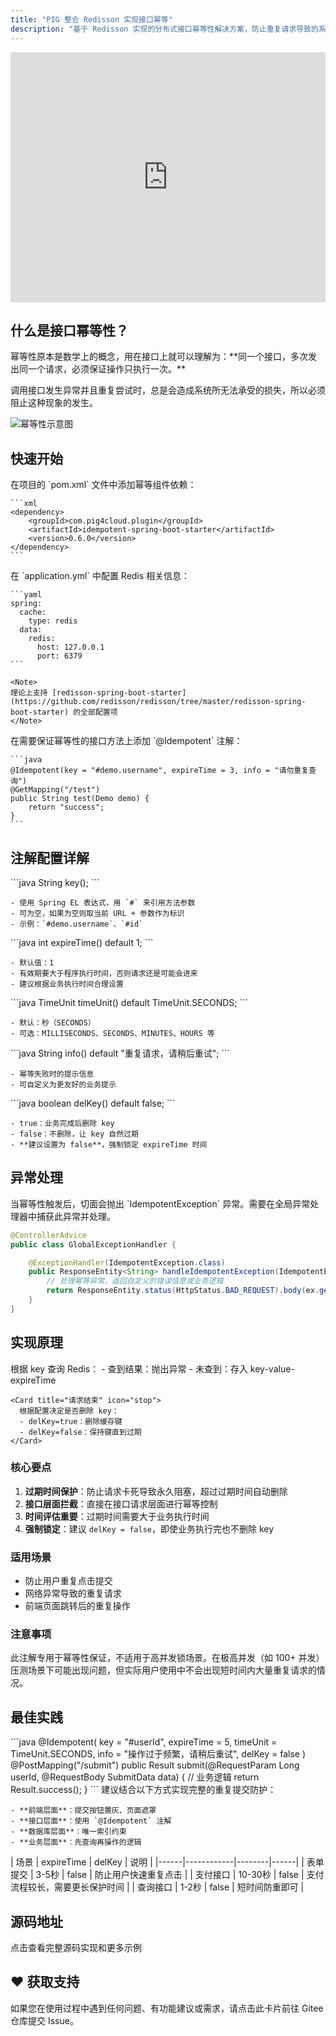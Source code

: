 ```yaml
---
title: "PIG 整合 Redisson 实现接口幂等"
description: "基于 Redisson 实现的分布式接口幂等性解决方案，防止重复请求导致的系统问题"
---
```


<iframe
  width="100%"
  height="400"
  src="https://player.bilibili.com/player.html?bvid=BV12t411B7e9&p=20&page=20"
  title="幂等性视频教程"
  frameborder="0"
  allow="accelerometer; autoplay; clipboard-write; encrypted-media; gyroscope; picture-in-picture"
  allowfullscreen
>
</iframe>

## 什么是接口幂等性？

<Tip>
幂等性原本是数学上的概念，用在接口上就可以理解为：**同一个接口，多次发出同一个请求，必须保证操作只执行一次。**
</Tip>

调用接口发生异常并且重复尝试时，总是会造成系统所无法承受的损失，所以必须阻止这种现象的发生。

![幂等性示意图](/images/idempotent-diagram.png)

## 快速开始

<Steps>
  <Step title="引入依赖">
    在项目的 `pom.xml` 文件中添加幂等组件依赖：

    ```xml
    <dependency>
        <groupId>com.pig4cloud.plugin</groupId>
        <artifactId>idempotent-spring-boot-starter</artifactId>
        <version>0.6.0</version>
    </dependency>
    ```
  </Step>

  <Step title="配置 Redis 连接">
    在 `application.yml` 中配置 Redis 相关信息：

    ```yaml
    spring:
      cache:
        type: redis
      data:
        redis:
          host: 127.0.0.1
          port: 6379
    ```

    <Note>
    理论上支持 [redisson-spring-boot-starter](https://github.com/redisson/redisson/tree/master/redisson-spring-boot-starter) 的全部配置项
    </Note>
  </Step>

  <Step title="添加幂等注解">
    在需要保证幂等性的接口方法上添加 `@Idempotent` 注解：

    ```java
    @Idempotent(key = "#demo.username", expireTime = 3, info = "请勿重复查询")
    @GetMapping("/test")
    public String test(Demo demo) {
        return "success";
    }
    ```
  </Step>
</Steps>

## 注解配置详解

<AccordionGroup>
  <Accordion title="key - 幂等操作唯一标识" icon="key">
    ```java
    String key();
    ```
    
    - 使用 Spring EL 表达式，用 `#` 来引用方法参数
    - 可为空，如果为空则取当前 URL + 参数作为标识
    - 示例：`#demo.username`、`#id`
  </Accordion>

  <Accordion title="expireTime - 有效期设置" icon="clock">
    ```java
    int expireTime() default 1;
    ```
    
    - 默认值：1
    - 有效期要大于程序执行时间，否则请求还是可能会进来
    - 建议根据业务执行时间合理设置
  </Accordion>

  <Accordion title="timeUnit - 时间单位" icon="hourglass">
    ```java
    TimeUnit timeUnit() default TimeUnit.SECONDS;
    ```
    
    - 默认：秒（SECONDS）
    - 可选：MILLISECONDS、SECONDS、MINUTES、HOURS 等
  </Accordion>

  <Accordion title="info - 失败提示信息" icon="message">
    ```java
    String info() default "重复请求，请稍后重试";
    ```
    
    - 幂等失败时的提示信息
    - 可自定义为更友好的业务提示
  </Accordion>

  <Accordion title="delKey - 是否删除缓存键" icon="trash">
    ```java
    boolean delKey() default false;
    ```
    
    - true：业务完成后删除 key
    - false：不删除，让 key 自然过期
    - **建议设置为 false**，强制锁定 expireTime 时间
  </Accordion>
</AccordionGroup>

## 异常处理

<Warning>
当幂等性触发后，切面会抛出 `IdempotentException` 异常。需要在全局异常处理器中捕获此异常并处理。
</Warning>

```java
@ControllerAdvice
public class GlobalExceptionHandler {

    @ExceptionHandler(IdempotentException.class)
    public ResponseEntity<String> handleIdempotentException(IdempotentException ex) {
        // 处理幂等异常，返回自定义的错误信息或业务逻辑
        return ResponseEntity.status(HttpStatus.BAD_REQUEST).body(ex.getMessage());
    }
}
```

## 实现原理

<Accordion title="查看实现原理">
  <CardGroup cols={2}>
    <Card title="请求开始" icon="play">
      根据 key 查询 Redis：
      - 查到结果：抛出异常
      - 未查到：存入 key-value-expireTime
    </Card>
    
    <Card title="请求结束" icon="stop">
      根据配置决定是否删除 key：
      - delKey=true：删除缓存键
      - delKey=false：保持键直到过期
    </Card>
  </CardGroup>

  ### 核心要点

  1. **过期时间保护**：防止请求卡死导致永久阻塞，超过过期时间自动删除
  2. **接口层面拦截**：直接在接口请求层面进行幂等控制
  3. **时间评估重要**：过期时间需要大于业务执行时间
  4. **强制锁定**：建议 `delKey = false`，即使业务执行完也不删除 key

  ### 适用场景

  - 防止用户重复点击提交
  - 网络异常导致的重复请求
  - 前端页面跳转后的重复操作

  ### 注意事项

  <Warning>
  此注解专用于幂等性保证，不适用于高并发锁场景。在极高并发（如 100+ 并发）压测场景下可能出现问题，但实际用户使用中不会出现短时间内大量重复请求的情况。
  </Warning>
</Accordion>

## 最佳实践

<Tabs>
  <Tab title="推荐配置">
    ```java
    @Idempotent(
        key = "#userId", 
        expireTime = 5, 
        timeUnit = TimeUnit.SECONDS,
        info = "操作过于频繁，请稍后重试",
        delKey = false
    )
    @PostMapping("/submit")
    public Result submit(@RequestParam Long userId, @RequestBody SubmitData data) {
        // 业务逻辑
        return Result.success();
    }
    ```
  </Tab>
  
  <Tab title="多层防护">
    建议结合以下方式实现完整的重复提交防护：
    
    - **前端层面**：提交按钮置灰、页面遮罩
    - **接口层面**：使用 `@Idempotent` 注解
    - **数据库层面**：唯一索引约束
    - **业务层面**：先查询再操作的逻辑
  </Tab>
  
  <Tab title="参数选择">
    | 场景 | expireTime | delKey | 说明 |
    |------|------------|--------|------|
    | 表单提交 | 3-5秒 | false | 防止用户快速重复点击 |
    | 支付接口 | 10-30秒 | false | 支付流程较长，需要更长保护时间 |
    | 查询接口 | 1-2秒 | false | 短时间防重即可 |
  </Tab>
</Tabs>

## 源码地址

<Card title="GitHub 仓库" icon="github" href="https://github.com/pig-mesh/idempotent-spring-boot-starter">
  点击查看完整源码实现和更多示例
</Card>

## ♥️ 获取支持
<Card title="遇到问题？" horizontal icon="link" href="https://gitee.com/log4j/pig/issues">
  如果您在使用过程中遇到任何问题、有功能建议或需求，请点击此卡片前往 Gitee 仓库提交 Issue。
</Card>
